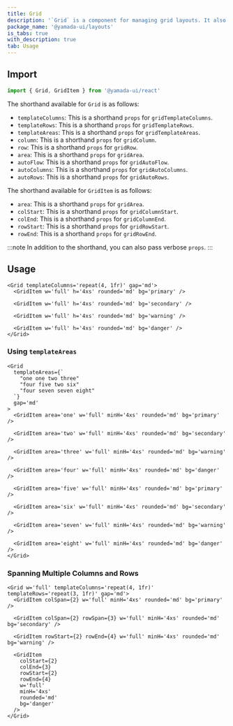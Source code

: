 ```yaml
---
title: Grid
description: '`Grid` is a component for managing grid layouts. It also comes with handy style shorthand.'
package_name: '@yamada-ui/layouts'
is_tabs: true
with_description: true
tab: Usage
---
```


## Import

```ts
import { Grid, GridItem } from '@yamada-ui/react'
```

The shorthand available for `Grid` is as follows:

- `templateColumns`: This is a shorthand `props` for `gridTemplateColumns`.
- `templateRows`: This is a shorthand `props` for `gridTemplateRows`.
- `templateAreas`: This is a shorthand `props` for `gridTemplateAreas`.
- `column`: This is a shorthand `props` for `gridColumn`.
- `row`: This is a shorthand `props` for `gridRow`.
- `area`: This is a shorthand `props` for `gridArea`.
- `autoFlow`: This is a shorthand `props` for `gridAutoFlow`.
- `autoColumns`: This is a shorthand `props` for `gridAutoColumns`.
- `autoRows`: This is a shorthand `props` for `gridAutoRows`.

The shorthand available for `GridItem` is as follows:

- `area`: This is a shorthand `props` for `gridArea`.
- `colStart`: This is a shorthand `props` for `gridColumnStart`.
- `colEnd`: This is a shorthand `props` for `gridColumnEnd`.
- `rowStart`: This is a shorthand `props` for `gridRowStart`.
- `rowEnd`: This is a shorthand `props` for `gridRowEnd`.

:::note
In addition to the shorthand, you can also pass verbose `props`.
:::

## Usage

```tsx
<Grid templateColumns='repeat(4, 1fr)' gap='md'>
  <GridItem w='full' h='4xs' rounded='md' bg='primary' />

  <GridItem w='full' h='4xs' rounded='md' bg='secondary' />

  <GridItem w='full' h='4xs' rounded='md' bg='warning' />

  <GridItem w='full' h='4xs' rounded='md' bg='danger' />
</Grid>
```

### Using `templateAreas`

```tsx
<Grid
  templateAreas={`
    "one one two three"
    "four five two six"
    "four seven seven eight"
  `}
  gap='md'
>
  <GridItem area='one' w='full' minH='4xs' rounded='md' bg='primary' />

  <GridItem area='two' w='full' minH='4xs' rounded='md' bg='secondary' />

  <GridItem area='three' w='full' minH='4xs' rounded='md' bg='warning' />

  <GridItem area='four' w='full' minH='4xs' rounded='md' bg='danger' />

  <GridItem area='five' w='full' minH='4xs' rounded='md' bg='primary' />

  <GridItem area='six' w='full' minH='4xs' rounded='md' bg='secondary' />

  <GridItem area='seven' w='full' minH='4xs' rounded='md' bg='warning' />

  <GridItem area='eight' w='full' minH='4xs' rounded='md' bg='danger' />
</Grid>
```

### Spanning Multiple Columns and Rows

```tsx
<Grid w='full' templateColumns='repeat(4, 1fr)' templateRows='repeat(3, 1fr)' gap='md'>
  <GridItem colSpan={2} w='full' minH='4xs' rounded='md' bg='primary' />

  <GridItem colSpan={2} rowSpan={3} w='full' minH='4xs' rounded='md' bg='secondary' />

  <GridItem rowStart={2} rowEnd={4} w='full' minH='4xs' rounded='md' bg='warning' />

  <GridItem
    colStart={2}
    colEnd={3}
    rowStart={2}
    rowEnd={4}
    w='full'
    minH='4xs'
    rounded='md'
    bg='danger'
  />
</Grid>
```
